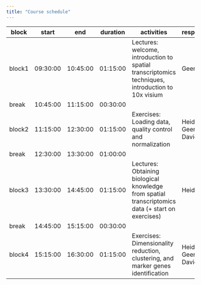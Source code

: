 ```yaml
---
title: "Course schedule"
---
```



| block  	| start    	| end      	| duration 	| activities                                                                                        	| responsible         	|
|--------	|----------	|----------	|----------	|---------------------------------------------------------------------------------------------------	|---------------------	|
| block1 	| 09:30:00 	| 10:45:00 	| 01:15:00 	| Lectures: welcome, introduction to spatial transcriptomics techniques, introduction to 10x visium 	| Geert               	|
| break  	| 10:45:00 	| 11:15:00 	| 00:30:00 	|                                                                                                   	|                     	|
| block2 	| 11:15:00 	| 12:30:00 	| 01:15:00 	| Exercises: Loading data, quality control and normalization                                        	| Heidi, Geert, David 	|
| break  	| 12:30:00 	| 13:30:00 	| 01:00:00 	|                                                                                                   	|                     	|
| block3 	| 13:30:00 	| 14:45:00 	| 01:15:00 	| Lectures: Obtaining biological knowledge from spatial transcriptomics data (+ start on exercises) 	| Heidi               	|
| break  	| 14:45:00 	| 15:15:00 	| 00:30:00 	|                                                                                                   	|                     	|
| block4 	| 15:15:00 	| 16:30:00 	| 01:15:00 	| Exercises: Dimensionality reduction, clustering, and marker genes identification                  	| Heidi, Geert, David 	|